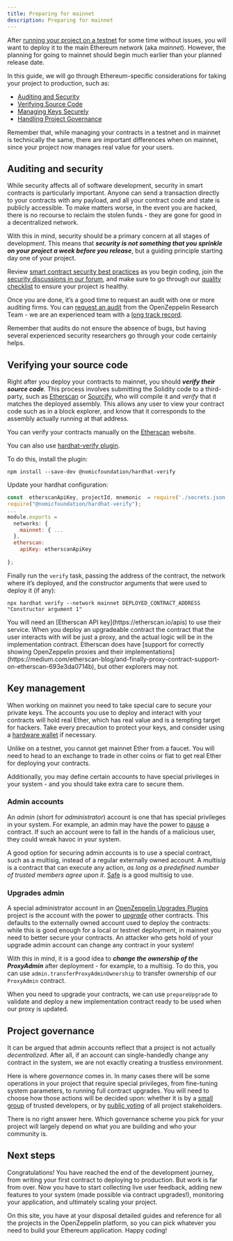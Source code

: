 ```yaml
---
title: Preparing for mainnet
description: Preparing for mainnet
---
```


After [running your project on a testnet](connecting-to-public-test-networks.mdx) for some time without issues, you will want to deploy it to the main Ethereum network (aka _mainnet_). However, the planning for going to mainnet should begin much earlier than your planned release date.

In this guide, we will go through Ethereum-specific considerations for taking your project to production, such as:

* [Auditing and Security](#auditing-and-security)
* [Verifying Source Code](#verifying-your-source-code)
* [Managing Keys Securely](#key-management)
* [Handling Project Governance](#project-governance)

Remember that, while managing your contracts in a testnet and in mainnet is technically the same, there are important differences when on mainnet, since your project now manages real value for your users.

## Auditing and security

While security affects all of software development, security in smart contracts is particularly important. Anyone can send a transaction directly to your contracts with any payload, and all your contract code and state is publicly accessible. To make matters worse, in the event you are hacked, there is no recourse to reclaim the stolen funds - they are gone for good in a decentralized network.

With this in mind, security should be a primary concern at all stages of development. This means that ***security is not something that you sprinkle on your project a week before you release***, but a guiding principle starting day one of your project.

Review [smart contract security best practices](https://consensys.github.io/smart-contract-best-practices/) as you begin coding, join the [security discussions in our forum](https://forum.openzeppelin.com/c/security/25), and make sure to go through our [quality checklist](https://blog.openzeppelin.com/follow-this-quality-checklist-before-an-audit-8cc6a0e44845/) to ensure your project is healthy.

Once you are done, it’s a good time to request an audit with one or more auditing firms. You can [request an audit](https://openzeppelin.com/security-audits/) from the OpenZeppelin Research Team - we are an experienced team with a [long track record](https://blog.openzeppelin.com/security-audits/).

Remember that audits do not ensure the absence of bugs, but having several experienced security researchers go through your code certainly helps.

## Verifying your source code

Right after you deploy your contracts to mainnet, you should ***verify their source code***. This process involves submitting the Solidity code to a third-party, such as [Etherscan](https://etherscan.io/) or [Sourcify](https://sourcify.dev/), who will compile it and _verify_ that it matches the deployed assembly. This allows any user to view your contract code such as in a block explorer, and know that it corresponds to the assembly actually running at that address.

You can verify your contracts manually on the [Etherscan](https://etherscan.io/verifyContract) website.

You can also use [hardhat-verify plugin](https://hardhat.org/hardhat-runner/plugins/nomicfoundation-hardhat-verify).

To do this, install the plugin:
```console
npm install --save-dev @nomicfoundation/hardhat-verify
```

Update your hardhat configuration:
```js
const  etherscanApiKey, projectId, mnemonic  = require('./secrets.json');
require("@nomicfoundation/hardhat-verify");
...
module.exports = 
  networks: {
    mainnet: { ... 
  },
  etherscan: 
    apiKey: etherscanApiKey
  
};
```
Finally run the `verify` task, passing the address of the contract, the network where it’s deployed, and the constructor arguments that were used to deploy it (if any):

```console
npx hardhat verify --network mainnet DEPLOYED_CONTRACT_ADDRESS "Constructor argument 1"
```
<Callout>
You will need an [Etherscan API key](https://etherscan.io/apis) to use their service.
</Callout>

<Callout>
When you deploy an upgradeable contract the contract that the user interacts with will be just a proxy, and the actual logic will be in the implementation contract. Etherscan does have [support for correctly showing OpenZeppelin proxies and their implementations](https://medium.com/etherscan-blog/and-finally-proxy-contract-support-on-etherscan-693e3da0714b), but other explorers may not.
</Callout>

## Key management

When working on mainnet you need to take special care to secure your private keys. The accounts you use to deploy and interact with your contracts will hold real Ether, which has real value and is a tempting target for hackers. Take every precaution to protect your keys, and consider using a [hardware wallet](https://ethereum.org/en/security/#use-hardware-wallet) if necessary.

<Callout>
Unlike on a testnet, you cannot get mainnet Ether from a faucet. You will need to head to an exchange to trade in other coins or fiat to get real Ether for deploying your contracts.
</Callout>

Additionally, you may define certain accounts to have special privileges in your system - and you should take extra care to secure them.

### Admin accounts

An _admin_ (short for _administrator_) account is one that has special privileges in your system. For example, an admin may have the power to [pause](contracts:api:utils.mdx#Pausable) a contract. If such an account were to fall in the hands of a malicious user, they could wreak havoc in your system.

A good option for securing admin accounts is to use a special contract, such as a multisig, instead of a regular externally owned account. A _multisig_ is a contract that can execute any action, _as long as a predefined number of trusted members agree upon it_. [Safe](https://safe.global/wallet) is a good multisig to use.

### Upgrades admin

A special administrator account in an [OpenZeppelin Upgrades Plugins](upgrades-plugins::index.mdx) project is the account with the power to [_upgrade_](upgrading-smart-contracts.mdx) other contracts. This defaults to the externally owned account used to deploy the contracts: while this is good enough for a local or testnet deployment, in mainnet you need to better secure your contracts. An attacker who gets hold of your upgrade admin account can change any contract in your system!

With this in mind, it is a good idea to ***change the ownership of the ProxyAdmin*** after deployment  - for example, to a multisig. To do this, you can use `admin.transferProxyAdminOwnership` to transfer ownership of our `ProxyAdmin` contract.

When you need to upgrade your contracts, we can use `prepareUpgrade` to validate and deploy a new implementation contract ready to be used when our proxy is updated.

## Project governance

It can be argued that admin accounts reflect that a project is not actually _decentralized_. After all, if an account can single-handedly change any contract in the system, we are not exactly creating a trustless environment.

Here is where _governance_ comes in. In many cases there will be some operations in your project that require special privileges, from fine-tuning system parameters, to running full contract upgrades. You will need to choose how those actions will be decided upon: whether it is by a [small group](https://safe.global/wallet) of trusted developers, or by [public voting](contracts::governance.mdx) of all project stakeholders.

There is no right answer here. Which governance scheme you pick for your project will largely depend on what you are building and who your community is.

## Next steps

Congratulations! You have reached the end of the development journey, from writing your first contract to deploying to production. But work is far from over. Now you have to start collecting live user feedback, adding new features to your system (made possible via contract upgrades!), monitoring your application, and ultimately scaling your project.

On this site, you have at your disposal detailed guides and reference for all the projects in the OpenZeppelin platform, so you can pick whatever you need to build your Ethereum application. Happy coding!
